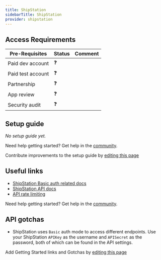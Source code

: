 ```yaml
---
title: ShipStation
sidebarTitle: ShipStation
provider: shipstation
---
```



<Overview />
<PreBuiltTooling provider={providers[pageMetadata.provider]} />
<PreBuiltUseCases />

## Access Requirements
| Pre-Requisites | Status | Comment|
| - | - | - |
| Paid dev account | ❓ |  |
| Paid test account | ❓ |  |
| Partnership | ❓ | |
| App review | ❓ |  |
| Security audit | ❓ | |


## Setup guide

_No setup guide yet._

<Tip>Need help getting started? Get help in the [community](https://nango.dev/slack).</Tip>

<Note>Contribute improvements to the setup guide by [editing this page](https://github.com/nangohq/nango/tree/master/docs-v2/integrations/all/insightly.mdx)</Note>


## Useful links

-   [ShipStation Basic auth related docs](https://www.shipstation.com/docs/api/requirements/#authentication)
-   [ShipStation API docs](https://www.shipstation.com/docs/api/)
-   [API rate limiting](https://www.shipstation.com/docs/api/requirements/#api-rate-limits)

<Tip>Need help getting started? Get help in the [community](https://nango.dev/slack).</Tip>

## API gotchas

- ShipStation uses `Basic` auth mode to access different endpoints. Use your ShipStation `APIKey` as the username and `APISecret` as the password, both of which can be found in the API settings.

<Note>Add Getting Started links and Gotchas by [editing this page](https://github.com/nangohq/nango/tree/master/docs-v2/integrations/all/shipstation.mdx)</Note>